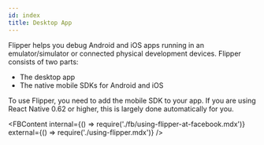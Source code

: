 ```yaml
---
id: index
title: Desktop App
---
```


Flipper helps you debug Android and iOS apps running in an emulator/simulator or connected physical development devices. Flipper consists of two parts:

- The desktop app
- The native mobile SDKs for Android and iOS

To use Flipper, you need to add the mobile SDK to your app. If you are using React Native 0.62 or higher, this is largely done automatically for you.

<FBContent
    internal={() => require('./fb/using-flipper-at-facebook.mdx')}
    external={() => require('./using-flipper.mdx')}
/>
